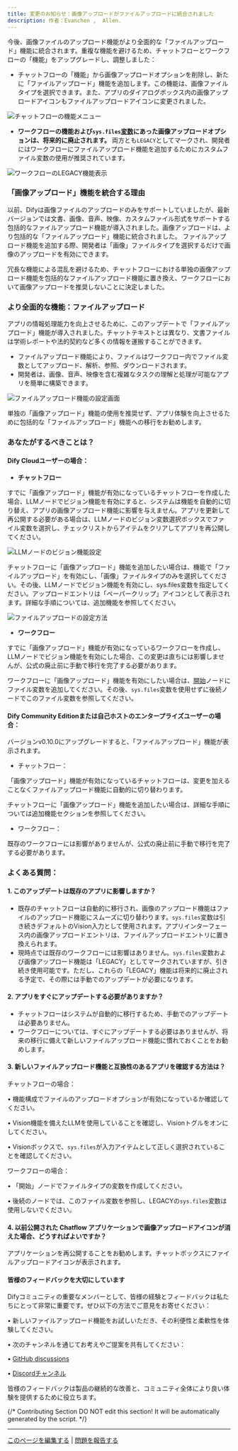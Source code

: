 ```yaml
---
title: 変更のお知らせ：画像アップロードがファイルアップロードに統合されました
description: 作者：Evanchen ,  Allen.
---
```


今後、画像ファイルのアップロード機能がより全面的な「ファイルアップロード」機能に統合されます。重複な機能を避けるため、チャットフローとワークフローの「機能」をアップグレードし、調整しました：

* チャットフローの「機能」から画像アップロードオプションを削除し、新たに「ファイルアップロード」機能を追加します。この機能は、画像ファイルタイプを選択できます。また、アプリのダイアログボックス内の画像アップロードアイコンもファイルアップロードアイコンに変更されました。

<img
  src="https://assets-docs.dify.ai/dify-enterprise-mintlify/jp/guides/workflow/90c0e2d9ac9c16b493bb4793b90df548.png"
  className="mx-auto"
  alt="チャットフローの機能メニュー"
/>

* **ワークフローの機能および`sys.files`[変数](./variables)にあった画像アップロードオプションは、将来的に廃止されます。** 両方とも`LEGACY`としてマークされ、開発者にはワークフローにファイルアップロード機能を追加するためにカスタムファイル変数の使用が推奨されています。

<img
  src="https://assets-docs.dify.ai/dify-enterprise-mintlify/jp/guides/workflow/befa0580cd0b7ab312c2fe85f6fc2ac7.png"
  className="mx-auto"
  alt="ワークフローのLEGACY機能表示"
/>

### 「画像アップロード」機能を統合する理由

以前、Difyは画像ファイルのアップロードのみをサポートしていましたが、最新バージョンでは文書、画像、音声、映像、カスタムファイル形式をサポートする包括的なファイルアップロード機能が導入されました。画像アップロードは、より包括的な「ファイルアップロード」機能に統合されました。 ファイルアップロード機能を追加する際、開発者は「画像」ファイルタイプを選択するだけで画像のアップロードを有効にできます。

冗長な機能による混乱を避けるため、チャットフローにおける単独の画像アップロード機能を包括的なファイルアップロード機能に置き換え、ワークフローにおいて画像アップロードを推奨しないことに決定しました。

### より全面的な機能：ファイルアップロード

アプリの情報処理能力を向上させるために、このアップデートで「ファイルアップロード」機能が導入されました。チャットテキストとは異なり、文書ファイルは学術レポートや法的契約など多くの情報を運搬することができます。

* ファイルアップロード機能により、ファイルはワークフロー内でファイル変数としてアップロード、解析、参照、ダウンロードされます。
* 開発者は、画像、音声、映像を含む複雑なタスクの理解と処理が可能なアプリを簡単に構築できます。

<img
  src="https://assets-docs.dify.ai/dify-enterprise-mintlify/jp/guides/workflow/f137939601f9d95112e27ad27cb2aa3a.png"
  className="mx-auto"
  alt="ファイルアップロード機能の設定画面"
/>

単独の「画像アップロード」機能の使用を推奨せず、アプリ体験を向上させるために包括的な「ファイルアップロード」機能への移行をお勧めします。

### あなたがするべきことは？

#### Dify Cloudユーザーの場合：

* **チャットフロー**

すでに「画像アップロード」機能が有効になっているチャットフローを作成した場合、LLMノードでビジョン機能を有効にすると、システムは機能を自動的に切り替え、アプリの画像アップロード機能に影響を与えません。アプリを更新して再公開する必要がある場合は、LLMノードのビジョン変数選択ボックスでファイル変数を選択し、チェックリストからアイテムをクリアしてアプリを再公開してください。

<img
  src="https://assets-docs.dify.ai/dify-enterprise-mintlify/jp/guides/workflow/93f533be37a1f936879379fcaabc2b45.png"
  className="mx-auto"
  alt="LLMノードのビジョン機能設定"
/>

チャットフローに「画像アップロード」機能を追加したい場合は、機能で「ファイルアップロード」を有効にし、「画像」ファイルタイプのみを選択してください。その後、LLMノードでビジョン機能を有効にし、sys.files変数を指定してください。アップロードエントリは「ペーパークリップ」アイコンとして表示されます。詳細な手順については、追加機能を参照してください。

<img
  src="https://assets-docs.dify.ai/dify-enterprise-mintlify/jp/guides/workflow/e64569e7d240bf453308e86ec0573178.png"
  className="mx-auto"
  alt="ファイルアップロードの設定方法"
/>

* **ワークフロー**

すでに「画像アップロード」機能が有効になっているワークフローを作成し、LLMノードでビジョン機能を有効にした場合、この変更は直ちには影響しませんが、公式の廃止前に手動で移行を完了する必要があります。

ワークフローに「画像アップロード」機能を有効にしたい場合は、[開始](./node/start)ノードにファイル変数を追加してください。その後、`sys.files`変数を使用せずに後続ノードでこのファイル変数を参照してください。

#### Dify Community Editionまたは自己ホストのエンタープライズユーザーの場合：

バージョンv0.10.0にアップグレードすると、「ファイルアップロード」機能が表示されます。

* チャットフロー：

「画像アップロード」機能が有効になっているチャットフローは、変更を加えることなくファイルアップロード機能に自動的に切り替わります。

チャットフローに「画像アップロード」機能を追加したい場合は、詳細な手順については追加機能セクションを参照してください。

* ワークフロー：

既存のワークフローには影響がありませんが、公式の廃止前に手動で移行を完了する必要があります。

### よくある質問：

#### 1. このアップデートは既存のアプリに影響しますか？

* 既存のチャットフローは自動的に移行され、画像のアップロード機能はファイルのアップロード機能にスムーズに切り替わります。`sys.files`変数は引き続きデフォルトのVision入力として使用されます。アプリインターフェース内の画像アップロードエントリは、ファイルアップロードエントリに置き換えられます。
* 現時点では既存のワークフローには影響はありません。`sys.files`変数および画像アップロード機能は「LEGACY」としてマークされていますが、引き続き使用可能です。ただし、これらの「LEGACY」機能は将来的に廃止される予定で、その際には手動でのアップデートが必要になります。

#### 2. アプリをすぐにアップデートする必要がありますか？

* チャットフローはシステムが自動的に移行するため、手動でのアップデートは必要ありません。
* ワークフローについては、すぐにアップデートする必要はありませんが、将来の移行に備えて新しいファイルアップロード機能に慣れておくことをお勧めします。

#### 3. 新しいファイルアップロード機能と互換性のあるアプリを確認する方法は？

チャットフローの場合：

• 機能構成でファイルのアップロードオプションが有効になっているか確認してください。

• Vision機能を備えたLLMを使用していることを確認し、Visionトグルをオンにしてください。

• Visionボックスで、`sys.files`が入力アイテムとして正しく選択されていることを確認してください。

ワークフローの場合：

• 「開始」ノードでファイルタイプの変数を作成してください。

• 後続のノードでは、このファイル変数を参照し、LEGACYの`sys.files`変数は使用しないでください。

#### 4. 以前公開された Chatflow アプリケーションで画像アップロードアイコンが消えた場合、どうすればよいですか？

アプリケーションを再公開することをお勧めします。チャットボックスにファイルアップロードアイコンが表示されます。

#### 皆様のフィードバックを大切にしています

Difyコミュニティの重要なメンバーとして、皆様の経験とフィードバックは私たちにとって非常に重要です。ぜひ以下の方法でご意見をお寄せください：

• 新しいファイルアップロード機能をお試しいただき、その利便性と柔軟性を体験してください。

• 次のチャンネルを通じてお考えやご提案を共有してください：

• [GitHub discussions](https://github.com/langgenius/dify)

• [Discordチャンネル](https://discord.gg/X8r5WgWzJV)

皆様のフィードバックは製品の継続的な改善と、コミュニティ全体により良い体験を提供するために役立ちます。

{/*
Contributing Section
DO NOT edit this section!
It will be automatically generated by the script.
*/}

---

[このページを編集する](https://github.com/langgenius/dify-docs/edit/main/ja-jp/guides/workflow/bulletin.mdx) | [問題を報告する](https://github.com/langgenius/dify-docs/issues/new?template=docs.yml)

